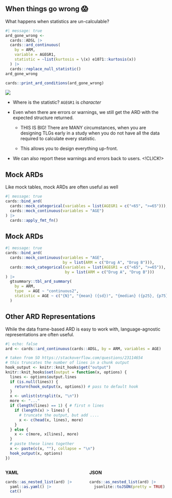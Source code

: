 ## When things go wrong 😱

What happens when statistics are un-calculable? 

```r
#| message: true
ard_gone_wrong <- 
  cards::ADSL |> 
  cards::ard_continuous(
    by = ARM,
    variable = AGEGR1,
    statistic = ~list(kurtosis = \(x) e1071::kurtosis(x))
  ) |> 
  cards::replace_null_statistic()
ard_gone_wrong
```

::: {.fragment}

```r
cards::print_ard_conditions(ard_gone_wrong)
```

![](images/ard-error-msg.png)

:::

::: {.notes}

- Where is the statistic? `AGEGR1` is _character_

- Even when there are errors or warnings, we still get the ARD with the expected structure returned.

  - THIS IS BIG! There are MANY circumstances, when you are designing TLGs early in a study when you do not have all the data required to calculate every statistic.
  
  - This allows you to design everything up-front.
  
- We can also report these warnings and errors back to users. <!CLICK!>

:::

## Mock ARDs

Like mock tables, mock ARDs are often useful as well

```r
#| message: true
cards::bind_ard(
  cards::mock_categorical(variables = list(AGEGR1 = c("<65", ">=65"))),
  cards::mock_continuous(variables = "AGE")
) |> 
  cards::apply_fmt_fn()
```

## Mock ARDs

```r
#| message: true
cards::bind_ard(
  cards::mock_continuous(variables = "AGE", 
                         by = list(ARM = c("Drug A", "Drug B"))),
  cards::mock_categorical(variables = list(AGEGR1 = c("<65", ">=65")),
                          by = list(ARM = c("Drug A", "Drug B")))
) |> 
  gtsummary::tbl_ard_summary(
    by = ARM,
    type  = AGE ~ "continuous2",
    statistic = AGE ~ c("{N}", "{mean} ({sd})", "{median} ({p25}, {p75})")
  )
```

## Other ARD Representations

While the data frame-based ARD is easy to work with, language-agnostic representations are often useful.

```r
#| echo: false
ard <- cards::ard_continuous(cards::ADSL, by = ARM, variables = AGE)

# taken from SO https://stackoverflow.com/questions/23114654
# this truncates the number of lines in a chunk output
hook_output <- knitr::knit_hooks$get("output")
knitr::knit_hooks$set(output = function(x, options) {
  lines <- options$output.lines
  if (is.null(lines)) {
    return(hook_output(x, options)) # pass to default hook
  }
  x <- unlist(strsplit(x, "\n"))
  more <- "..."
  if (length(lines) == 1) { # first n lines
    if (length(x) > lines) {
      # truncate the output, but add ....
      x <- c(head(x, lines), more)
    }
  } else {
    x <- c(more, x[lines], more)
  }
  # paste these lines together
  x <- paste(c(x, ""), collapse = "\n")
  hook_output(x, options)
})
```

::: columns
::: {.column width="50%"}

**YAML**

```r
cards::as_nested_list(ard) |> 
  yaml::as.yaml() |> 
  cat()
```

:::


::: {.column width="50%"}

**JSON**

```r
cards::as_nested_list(ard) |> 
  jsonlite::toJSON(pretty = TRUE)
 
```

:::

:::
